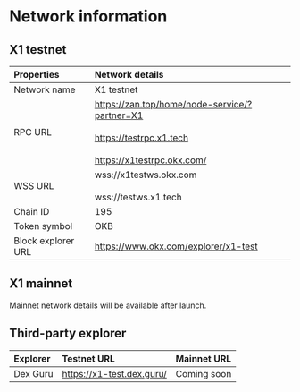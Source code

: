 # Network information
## X1 testnet
|Properties|Network details|
|:----|:----|
|Network name|X1 testnet|
|RPC URL|https://zan.top/home/node-service/?partner=X1<br></br>https://testrpc.x1.tech<br></br>https://x1testrpc.okx.com/|
|WSS URL|wss://x1testws.okx.com<br></br>wss://testws.x1.tech|
|Chain ID|195|
|Token symbol|OKB|
|Block explorer URL|https://www.okx.com/explorer/x1-test|

## X1 mainnet

<Tip title="Note">Mainnet network details will be available after launch.</Tip>

## Third-party explorer
|Explorer|Testnet URL|Mainnet URL|
|:----|:----|:----|
|Dex Guru|https://x1-test.dex.guru/|Coming soon|